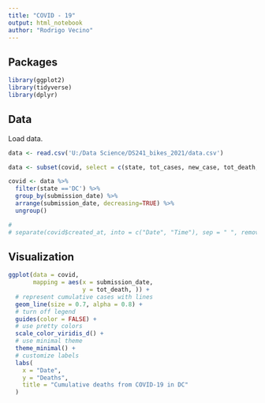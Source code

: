 ```yaml
---
title: "COVID - 19"
output: html_notebook
author: "Rodrigo Vecino"
---
```


## Packages
```r
library(ggplot2)
library(tidyverse)
library(dplyr)
```


## Data
Load data.
```r
data <- read.csv('U:/Data Science/DS241_bikes_2021/data.csv')

data <- subset(covid, select = c(state, tot_cases, new_case, tot_death, new_death, created_at, submission_date))

covid <- data %>%
  filter(state =='DC') %>%
  group_by(submission_date) %>%
  arrange(submission_date, decreasing=TRUE) %>%
  ungroup()

#
# separate(covid$created_at, into = c("Date", "Time"), sep = " ", remove = TRUE, extra='drop')

```

## Visualization
```r
ggplot(data = covid,
       mapping = aes(x = submission_date, 
                     y = tot_death, )) +
  # represent cumulative cases with lines
  geom_line(size = 0.7, alpha = 0.8) +
  # turn off legend
  guides(color = FALSE) +
  # use pretty colors
  scale_color_viridis_d() +
  # use minimal theme
  theme_minimal() +
  # customize labels
  labs(
    x = "Date",
    y = "Deaths",
    title = "Cumulative deaths from COVID-19 in DC"
  )

```
